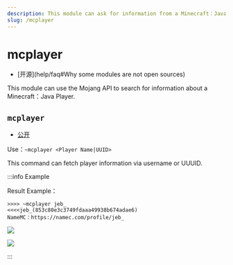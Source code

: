 ```yaml
---
description: This module can ask for information from a Minecraft：Java player
slug: /mcplayer
---
```


# mcplayer

-   [开源]\(help/faq#Why some modules are not open sources)

This module can use the Mojang API to search for information about a Minecraft：Java Player.

## `mcplayer`

-   [公开](permissions)

Use：`~mcplayer <Player Name|UUID>`

This command can fetch player information via username or UUUID.

:::info Example

Result Example：

```
>>>> ~mcplayer jeb_
<<<<jeb_(853c80e3c3749fdaaa49938b674adae6)
NameMC：https://namec.com/profile/jeb_
```

![](https://z1.ax1x.com/2023/11/18/piNAibq.png)

![](https://z1.ax1x.com/2023/11/18/piNAZPU.png)

:::
